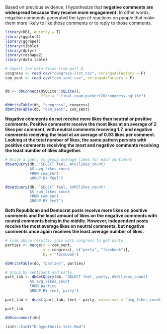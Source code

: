 Based on previous evidence, I hypothesize that **negative comments are widespread because they receive more engagement.** In other words, negative comments generated the type of reactions on people that make them more likely to like those comments or to reply to those comments.

```{r message=FALSE, warning=FALSE, include=FALSE}
library(DBI, quietly = T)
library(ggplot2)
library(ggrepel)
library(tibble)
library(dplyr)
library(reshape2)
library(data.table)

# Import the data files from part A
congress <- read.csv("congress-list.csv", stringsAsFactors = F)
com_sent <- read.csv("com_sent.csv", stringsAsFactors = F)


db <- dbConnect(RSQLite::SQLite(),
                file = "~final-exam-parkerf20/congress.sqlite")

dbWriteTable(db, "congress", congress)
dbWriteTable(db, "com_sent", com_sent)
```
**Negative comments do not receive more likes than neutral or positive comments. Positive comments receive the most likes at an average of 2 likes per comment, with neutral comments receiving 1.7, and negative comments receiving the least at an average of 0.93 likes per comment. Looking at the total number of likes, the same pattern persists with positive comments receiving the most and negative comments receiving the least number of likes altogether.**

```{r}
# Write a query to group average likes for each sentiment
dbGetQuery(db, "SELECT feel, AVG(likes_count)
           AS avg_likes_count
           FROM com_sent
           GROUP BY feel")

dbGetQuery(db, "SELECT feel, SUM(likes_count)
           AS sum_likes_count
           FROM com_sent
           GROUP BY feel")

```
**Both Republican and Democrat posts receive more likes on positive comments and the least amount of likes on the negative comments with neutral comments being in the middle. However, Independent posts receive the most average likes on neutral comments, but negative comments once again receives the least average number of likes.**
```{r}
# link above results, join with congress to get party
parties <- merge(x = com_sent,
                 y = congress[, c("party", "facebook")],
                 by = "facebook")

dbWriteTable(db, "parties", parties)

# group by sentiment and party
part_tab <- dbGetQuery(db, "SELECT feel, party, AVG(likes_count)
           AS avg_likes_count
           FROM parties
           GROUP BY feel, party")

part_tab <- dcast(part_tab, feel ~ party, value.var = "avg_likes_count")

part_tab

dbDisconnect(db)

lintr::lint("D-hypothesis-test.Rmd")
```
